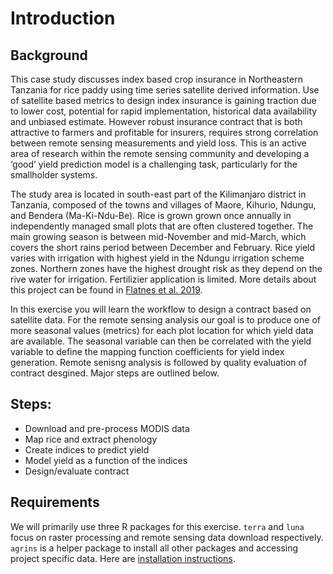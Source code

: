 # Introduction

## Background

This case study discusses index based crop insurance in Northeastern Tanzania for rice paddy using time series satellite derived information. Use of satellite based metrics to design index insurance is gaining traction due to lower cost, potential for rapid implementation, historical data availability and unbiased estimate. However robust insurance contract that is both attractive to farmers and profitable for insurers, requires strong correlation between remote sensing measurements and yield loss. This is an active area of research within the remote sensing community and developing a 'good' yield prediction model is a challenging task, particularly for the smallholder systems.       
 
The study area is located in south-east part of the Kilimanjaro district in Tanzania, composed of the towns and villages of Maore, Kihurio, Ndungu, and Bendera (Ma-Ki-Ndu-Be). Rice is grown  grown once annually in independently managed small plots that are often clustered together. The main growing season is between mid-November and mid-March, which covers the short rains period between December and February. Rice yield varies with irrigation with highest yield in the Ndungu irrigation scheme zones. Northern zones have the highest drought risk as they depend on the rive water for irrigation. Fertilizier application is limited. More details about this project can be found in [Flatnes et al. 2019](https://basis.ucdavis.edu/sites/g/files/dgvnsk466/files/2018-11/Flatnes%20Carter%20conditional%20audit%20Tanzania.pdf).

In this exercise you will learn the workflow to design a contract based on satellite data. For the remote sensing analysis our goal is to  produce one of more seasonal values (metrics) for each plot location for which yield data are available. The seasonal variable can then be correlated with the yield variable to define the mapping function coefficients for yield index generation. Remote senisng analysis is followed by quality evaluation of contract desgined. Major steps are outlined below.

## Steps:

-  Download and pre-process MODIS data
-  Map rice and extract phenology
-  Create indices to predict yield
-  Model yield as a function of the indices
-  Design/evaluate contract


## Requirements 

We will primarily use three R packages for this exercise. `terra` and `luna` focus on raster processing and remote sensing data download respectively. `agrins` is a helper package to install all other packages and accessing project specific data. Here are [installation instructions](../installation.html). 

